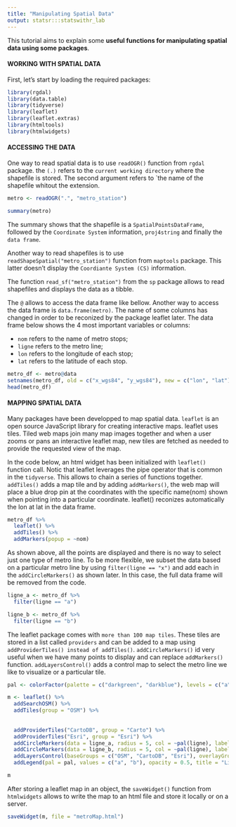 ```yaml
---
title: "Manipulating Spatial Data"
output: statsr:::statswithr_lab
---
```

<div id="Introduction">
This tutorial aims to explain some **useful functions for manipulating spatial data using some packages**.

</div>

#### WORKING WITH SPATIAL DATA

First, let's start by loading the required packages:
```r
library(rgdal)
library(data.table)
library(tidyverse)
library(leaflet)
library(leaflet.extras)
library(htmltools)
library(htmlwidgets)
```

#### ACCESSING THE DATA
  One way to read spatial data is to use `readOGR()` function from `rgdal` package. the `(.)` refers to the `current working directory` where the shapefile is stored. The second argument refers to `the name of the shapefile whitout the extension.
  
```r
metro <- readOGR(".", "metro_station")
```

```r
summary(metro)
```

  The summary shows that the shapefile is a `SpatialPointsDataFrame`, followed by the `Coordinate System` information, `proj4string` and finally the `data frame`.

  Another way to read shapefiles is to use `readShapeSpatial("metro_station")` function from `maptools` package. This latter doesn't display the `Coordiante System (CS)` information.

  The function `read_sf("metro_station")` from the `sp` package allows to read shapefiles and displays the data as a tibble.  

  The `@` allows to access the data frame like bellow. Another way to access the data frame is `data.frame(metro)`. 
The name of some columns has changed in order to be reconized by the package leaflet later.
The data frame below shows the 4 most important variables or columns:

  + `nom` refers to the name of metro stops;
  + `ligne` refers to the metro line;
  + `lon` refers to the longitude of each stop;
  + `lat` refers to the latitude of each stop.

```r
metro_df <- metro@data
setnames(metro_df, old = c("x_wgs84", "y_wgs84"), new = c("lon", "lat"))
head(metro_df)
```

#### MAPPING SPATIAL DATA
  Many packages have been developped to map spatial data. `leaflet` is an open source JavaScript library for creating interactive maps. 
leaflet uses tiles. Tiled web maps join many map images together and when a user zooms or pans an interactive leaflet map, new tiles are fetched as needed to provide the requested view of the map.

In the code below, an html widget has been initialized with `leaflet()` function call. Notic that leaflet leverages the pipe operator that is common in the `tidyverse`. This allows to chain a series of functions together. 
`addTiles()` adds a map tile and by adding `addMarkers()`, the web map will place a blue drop pin at the coordinates with the specific name(nom) shown when pointing into a particular coordinate.
leaflet() reconizes automatically the lon at lat in the data frame.

```r
metro_df %>%
  leaflet() %>%
  addTiles() %>%
  addMarkers(popup = ~nom)
```

As shown above, all the points are displayed and there is no way to select just one type of metro line.
To be more flexible, we subset the data based on a particular metro line by using `filter(ligne == "x")` and add each in the `addCircleMarkers()` as shown later. In this case, the full data frame will be removed from the code.

```r
ligne_a <- metro_df %>%
  filter(ligne == "a")
```

```r
ligne_b <- metro_df %>%
  filter(ligne == "b")
```

The leaflet package comes with `more than 100 map tiles`. These tiles are stored in a list called `providers` and can be added to a map using `addProviderTiles() instead of addTiles()`.
`addCircleMarkers()` id very useful when we have many points to display and can replace `addMarkers()` function.
`addLayersControl()` adds a control map to select the metro line we like to visualize or a particular tile. 
```r
pal <- colorFactor(palette = c("darkgreen", "darkblue"), levels = c("a", "b"))

m <- leaflet() %>%
  addSearchOSM() %>% 
  addTiles(group = "OSM") %>%
  
  
  addProviderTiles("CartoDB", group = "Carto") %>%
  addProviderTiles("Esri", group = "Esri") %>%
  addCircleMarkers(data = ligne_a, radius = 5, col = ~pal(ligne), label = ~htmlEscape(nom), group = "a") %>%
  addCircleMarkers(data = ligne_b, radius = 5, col = ~pal(ligne), label = ~htmlEscape(nom), group = "b") %>% 
  addLayersControl(baseGroups = c("OSM", "CartoDB", "Esri"), overlayGroups = c("a", "b")) %>%
  addLegend(pal = pal, values = c("a", "b"), opacity = 0.5, title = "Ligne", position = "topright") 

m
```

After storing a leaflet map in an object, the `saveWidget()` function from `htmlwidgets` allows to write the map to an html file and store it locally or on a server.
```r
saveWidget(m, file = "metroMap.html")
```






